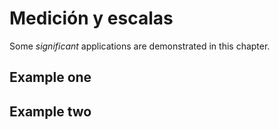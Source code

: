 # Medición y escalas {#tema04}

Some _significant_ applications are demonstrated in this chapter.

## Example one

## Example two
